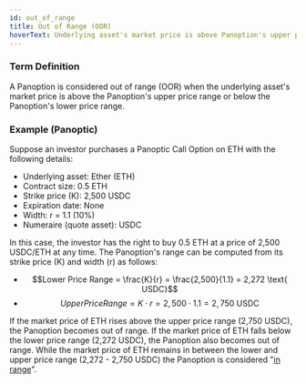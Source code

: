 ```yaml
---
id: out_of_range
title: Out of Range (OOR)
hoverText: Underlying asset's market price is above Panoption's upper price range or below option's lower price range.
---
```


### Term Definition
A Panoption is considered out of range (OOR) when the underlying asset's market price is above the Panoption's upper price range or below the Panoption's lower price range.

### Example (Panoptic)
Suppose an investor purchases a Panoptic Call Option on ETH with the following details:

- Underlying asset: Ether (ETH)
- Contract size: 0.5 ETH
- Strike price (K): 2,500 USDC
- Expiration date: None
- Width: r = 1.1 (10%)
- Numeraire (quote asset): USDC

In this case, the investor has the right to buy 0.5 ETH at a price of 2,500 USDC/ETH at any time. The Panoption's range can be computed from its strike price (K) and width (r) as follows:
- $$Lower Price Range = \frac{K}{r} = \frac{2,500}{1.1} = 2,272 \text{ USDC}$$
- $$Upper Price Range = K \cdot r = 2,500 \cdot 1.1 = 2,750 \text{ USDC}$$

If the market price of ETH rises above the upper price range (2,750 USDC), the Panoption becomes out of range. If the market price of ETH falls below the lower price range (2,272 USDC), the Panoption also becomes out of range. While the market price of ETH remains in between the lower and upper price range (2,272 - 2,750 USDC) the Panoption is considered "[in range](/docs/terms/in_range)".